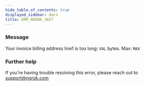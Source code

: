 ```yaml
---
hide_table_of_contents: true
displayed_sidebar: docs
title: ERR_NGROK_1027
---
```


### Message

Your invoice billing address line1 is too long: `VAL` bytes. Max: `MAX`

<ErrorDetails />

### Further help

If you're having trouble resolving this error, please reach out to [support@ngrok.com](mailto:support@ngrok.com?subject=Help%20with%20ERR_NGROK_1027)
